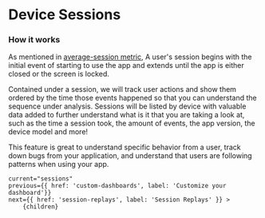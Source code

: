 
# Device Sessions

### How it works

As mentioned in [average-session metric](https://docs.vexo.co/average-session),
A user's session begins with the initial event of starting to use the app and extends until the app is either closed or the screen is locked.

Contained under a session, we will track user actions and show them ordered by the time those events happened so that you can understand the sequence
under analysis. Sessions will be listed by device with valuable data added to further understand what is it that you are taking a look at,
such as the time a session took, the amount of events, the app version, the device model and more!

This feature is great to understand specific behavior from a user,
track down bugs from your application, and understand that users are following patterns when using your app.

<DocImage src="/docs/sessions.png" width="1018" height="392"/>

    current="sessions"
    previous={{ href: 'custom-dashboards', label: 'Customize your dashboard'}}
    next={{ href: 'session-replays', label: 'Session Replays' }} >
        {children}
</DocLayout>
